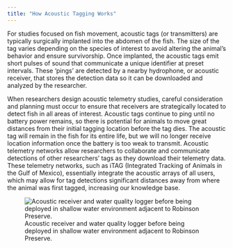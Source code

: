 ```yaml
---
title: "How Acoustic Tagging Works"
---
```


For studies focused on fish movement, acoustic tags (or
transmitters) are typically surgically implanted into the abdomen of the fish. The
size of the tag varies depending on the species of interest to avoid altering
the animal's behavior and ensure survivorship. Once implanted, the acoustic
tags emit short pulses of sound that communicate a unique identifier at preset
intervals. These 'pings' are detected by a nearby hydrophone, or acoustic
receiver, that stores the detection data so it can be downloaded and analyzed
by the researcher.

When researchers design acoustic telemetry studies, careful
consideration and planning must occur to ensure that receivers are
strategically located to detect fish in all areas of interest. Acoustic tags
continue to ping until no battery power remains, so there is potential for
animals to move great distances from their initial tagging location before the
tag dies. The acoustic tag will remain in the fish for its entire life, but we
will no longer receive location information once the battery is too weak to
transmit. Acoustic telemetry networks allow researchers to collaborate and communicate
detections of other researchers' tags as they download their telemetry data.
These telemetry networks, such as iTAG (Integrated Tracking of Animals in the
Gulf of Mexico), essentially integrate the acoustic arrays of all users, which
may allow for tag detections significant distances away from where the animal
was first tagged, increasing our knowledge base.

![Acoustic receiver and water quality logger before being deployed in shallow water environment adjacent to Robinson Preserve.](/images/receiver1.jpg)
